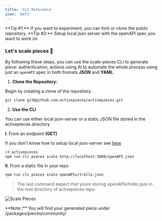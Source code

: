 ```yaml
---
title: 'CLI Reference'
icon: 'bolt'
---
```


<Tip>
  **Tip #1:** If you want to experiment, you can fork or clone the public
  repository.
</Tip>

<Tip>
  **Tip #2:** Setup local json server with the openAPI spec you want to work on
</Tip>

### Let's scale pieces 🚀

By following these steps, you can use the scale-pieces CLI to generate piece: authentication, actions
using AI to automate the whole process using just an `openAPI` spec in both fromats **JSON** and **YAML**.

1. **Clone the Repository:**

Begin by creating a clone of the repository.

```bash
git clone git@github.com:activepieces/activepieces.git
```

2. **Use the CLI**

You can use either local json-server or a static JSON file stored in the activepieces directory

**I**. From an endpoint **(GET)**

If you don't know how to setup local json-server see [here](https://www.npmjs.com/package/json-server)

```bash
cd activepieces
npm run cli pieces scale http://localhost:3000/openAPI.json
```

**II**. From a static file in your repo

```bash
npm run cli pieces scale openAPIs/trello.json
```

> The last command expect that youre storing openAPIs/trello.json in the root directory of activepieces repo.

![Scale Pieces](/resources/scale-pieces-cli.gif)

<Tip>
  **Note::** You will find your generated piece under /packages/pieces/community/<piece-name>
</Tip>
